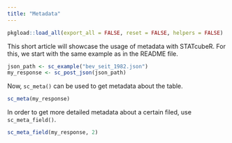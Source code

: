 ```yaml
---
title: "Metadata"
---
```


```r
pkgload::load_all(export_all = FALSE, reset = FALSE, helpers = FALSE) 
```

This short article will showcase the usage of metadata with STATcubeR.
For this, we start with the same example as in the README file.

```r
json_path <- sc_example("bev_seit_1982.json")
my_response <- sc_post_json(json_path)
```

Now, `sc_meta()` can be used to get metadata about the table.

```r
sc_meta(my_response)
```

In order to get more detailed metadata about a certain filed, use 
`sc_meta_field()`.

```r
sc_meta_field(my_response, 2)
```

